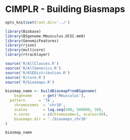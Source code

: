 CIMPLR - Building Biasmaps
========================================================


```r
opts_knit$set(root.dir='../')
```




```r
library(Biobase)
library(BSgenome.Mmusculus.UCSC.mm9)
library(GenomicFeatures)
library(rjson)
library(multicore)
library(rtracklayer)

source('R/AllClasses.R')
source('R/AllGenerics.R')
source('R/KSEDistribution.R')
source('R/core.R')
source('R/biasmaps.R')
```



```r
biasmap_name <- buildBiasmapFromBSgenome(
	bsgenome     = get('Mmusculus'),
  pattern      = 'TA',
	chromosomes  = 'chr10',
	scales       = log.seq(500, 500000, 50),
	n.cores      = c(chromosome=1, scales=50),
	biasmaps.dir = './biasmaps_chr10'
)

biasmap_name
```


